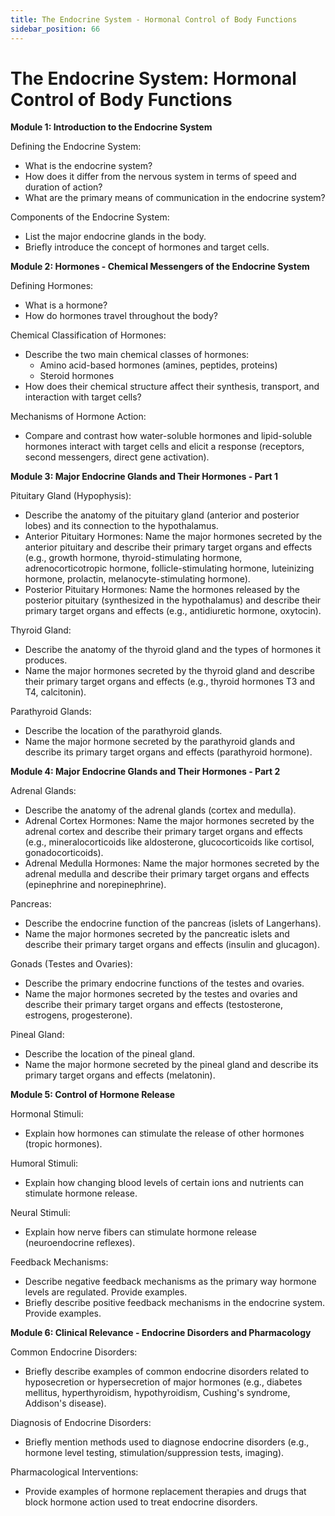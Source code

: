 ```yaml
---
title: The Endocrine System - Hormonal Control of Body Functions
sidebar_position: 66
---
```


# The Endocrine System: Hormonal Control of Body Functions

**Module 1: Introduction to the Endocrine System**

Defining the Endocrine System:
* What is the endocrine system?
* How does it differ from the nervous system in terms of speed and duration of action?
* What are the primary means of communication in the endocrine system?

Components of the Endocrine System:
* List the major endocrine glands in the body.
* Briefly introduce the concept of hormones and target cells.

**Module 2: Hormones - Chemical Messengers of the Endocrine System**

Defining Hormones:
* What is a hormone?
* How do hormones travel throughout the body?

Chemical Classification of Hormones:
* Describe the two main chemical classes of hormones:
    * Amino acid-based hormones (amines, peptides, proteins)
    * Steroid hormones
* How does their chemical structure affect their synthesis, transport, and interaction with target cells?

Mechanisms of Hormone Action:
* Compare and contrast how water-soluble hormones and lipid-soluble hormones interact with target cells and elicit a response (receptors, second messengers, direct gene activation).

**Module 3: Major Endocrine Glands and Their Hormones - Part 1**

Pituitary Gland (Hypophysis):
* Describe the anatomy of the pituitary gland (anterior and posterior lobes) and its connection to the hypothalamus.
* Anterior Pituitary Hormones: Name the major hormones secreted by the anterior pituitary and describe their primary target organs and effects (e.g., growth hormone, thyroid-stimulating hormone, adrenocorticotropic hormone, follicle-stimulating hormone, luteinizing hormone, prolactin, melanocyte-stimulating hormone).
* Posterior Pituitary Hormones: Name the hormones released by the posterior pituitary (synthesized in the hypothalamus) and describe their primary target organs and effects (e.g., antidiuretic hormone, oxytocin).

Thyroid Gland:
* Describe the anatomy of the thyroid gland and the types of hormones it produces.
* Name the major hormones secreted by the thyroid gland and describe their primary target organs and effects (e.g., thyroid hormones T3 and T4, calcitonin).

Parathyroid Glands:
* Describe the location of the parathyroid glands.
* Name the major hormone secreted by the parathyroid glands and describe its primary target organs and effects (parathyroid hormone).

**Module 4: Major Endocrine Glands and Their Hormones - Part 2**

Adrenal Glands:
* Describe the anatomy of the adrenal glands (cortex and medulla).
* Adrenal Cortex Hormones: Name the major hormones secreted by the adrenal cortex and describe their primary target organs and effects (e.g., mineralocorticoids like aldosterone, glucocorticoids like cortisol, gonadocorticoids).
* Adrenal Medulla Hormones: Name the major hormones secreted by the adrenal medulla and describe their primary target organs and effects (epinephrine and norepinephrine).

Pancreas:
* Describe the endocrine function of the pancreas (islets of Langerhans).
* Name the major hormones secreted by the pancreatic islets and describe their primary target organs and effects (insulin and glucagon).

Gonads (Testes and Ovaries):
* Describe the primary endocrine functions of the testes and ovaries.
* Name the major hormones secreted by the testes and ovaries and describe their primary target organs and effects (testosterone, estrogens, progesterone).

Pineal Gland:
* Describe the location of the pineal gland.
* Name the major hormone secreted by the pineal gland and describe its primary target organs and effects (melatonin).

**Module 5: Control of Hormone Release**

Hormonal Stimuli:
* Explain how hormones can stimulate the release of other hormones (tropic hormones).

Humoral Stimuli:
* Explain how changing blood levels of certain ions and nutrients can stimulate hormone release.

Neural Stimuli:
* Explain how nerve fibers can stimulate hormone release (neuroendocrine reflexes).

Feedback Mechanisms:
* Describe negative feedback mechanisms as the primary way hormone levels are regulated. Provide examples.
* Briefly describe positive feedback mechanisms in the endocrine system. Provide examples.

**Module 6: Clinical Relevance - Endocrine Disorders and Pharmacology**

Common Endocrine Disorders:
* Briefly describe examples of common endocrine disorders related to hyposecretion or hypersecretion of major hormones (e.g., diabetes mellitus, hyperthyroidism, hypothyroidism, Cushing's syndrome, Addison's disease).

Diagnosis of Endocrine Disorders:
* Briefly mention methods used to diagnose endocrine disorders (e.g., hormone level testing, stimulation/suppression tests, imaging).

Pharmacological Interventions:
* Provide examples of hormone replacement therapies and drugs that block hormone action used to treat endocrine disorders.